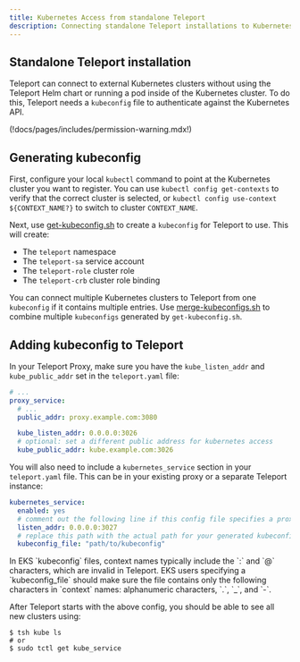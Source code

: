 ```yaml
---
title: Kubernetes Access from standalone Teleport
description: Connecting standalone Teleport installations to Kubernetes clusters.
---
```


## Standalone Teleport installation

Teleport can connect to external Kubernetes clusters without using the Teleport Helm chart or running a pod inside of the Kubernetes cluster. To do this, Teleport needs a `kubeconfig` file to authenticate against the Kubernetes API.

(!docs/pages/includes/permission-warning.mdx!)

## Generating kubeconfig

First, configure your local `kubectl` command to point at the Kubernetes
cluster you want to register. You can use `kubectl config get-contexts` to
verify that the correct cluster is selected, or `kubectl config use-context
${CONTEXT_NAME?}` to switch to cluster `CONTEXT_NAME`.

Next, use [get-kubeconfig.sh](https://github.com/gravitational/teleport/blob/master/examples/k8s-auth/get-kubeconfig.sh) to create a `kubeconfig` for Teleport to use. This will create:
- The `teleport` namespace
- The `teleport-sa` service account
- The `teleport-role` cluster role
- The `teleport-crb` cluster role binding

You can connect multiple Kubernetes clusters to Teleport from one `kubeconfig` if it contains multiple entries. Use
[merge-kubeconfigs.sh](https://github.com/gravitational/teleport/blob/master/examples/k8s-auth/merge-kubeconfigs.sh) to combine multiple `kubeconfigs` generated by `get-kubeconfig.sh`.

## Adding kubeconfig to Teleport

In your Teleport Proxy, make sure you have the `kube_listen_addr` and `kube_public_addr` set in the `teleport.yaml` file:

```yaml
# ...
proxy_service:
  # ...
  public_addr: proxy.example.com:3080

  kube_listen_addr: 0.0.0.0:3026
  # optional: set a different public address for kubernetes access
  kube_public_addr: kube.example.com:3026
```

You will also need to include a `kubernetes_service` section in your `teleport.yaml` file. This can be in your existing proxy or a separate Teleport instance:


```yaml
kubernetes_service:
  enabled: yes
  # comment out the following line if this config file specifies a proxy endpoint for the Auth Server (IOT mode):
  listen_addr: 0.0.0.0:3027
  # replace this path with the actual path for your generated kubeconfig
  kubeconfig_file: "path/to/kubeconfig"
```

<Admonition type="warning" title="Warning" >
In EKS `kubeconfig` files, context names typically include the `:` and `@` characters, which are invalid in Teleport. EKS users specifying a `kubeconfig_file` should make sure the file contains only the following characters in `context` names: alphanumeric characters, `.`, `_`, and `-`.
</Admonition>


After Teleport starts with the above config, you should be able to see all new clusters using:

```code
$ tsh kube ls
# or
$ sudo tctl get kube_service
```
